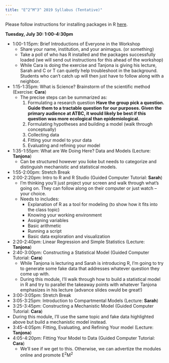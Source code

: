 ```yaml
---
title: "E^2^M^3^ 2019 Syllabus (Tentative)"
---
```



Please follow instructions for installing packages in R [here](E2M2-2018/E2M2_InstallPackages.html).

**Tuesday, July 30: 1:00-4:30pm** 

* 1:00-1:15pm: Brief Introductions of Everyone in the Workshop
  * Share your name, institution, and your animagus. (or something)
  * Take a poll of who has R installed and the packages successfully loaded (we will           send out instructions for this ahead of the workshop)
  * While Cara is doing the exercise and Tanjona is giving his lecture, Sarah and C or T       can quietly help troubleshoot in the background. Students who can't catch up will then     just have to follow along with a neighbor.
* 1:15-1:35pm: What is Science? Brainstorm of the scientific method (Exercise:         **Cara**)
    * The precise steps can be summarized as:
      1. Formulating a research question
      **Have the group pick a question. Guide them to a tractable question for our purposes. Given the primary audience at ATBC, it would likely be best if this question was more ecological than epidemiological.**
      2. Formulating hypotheses and building a model (walk through conceptually)
      3. Collecting data
      4. Fitting your model to your data
      5. Evaluating and refining your model
* 1:35-1:55pm: What are We Doing Here? Data and Models (Lecture: **Tanjona**)
    * Can be structured however you lioke but needs to categorize and distinguish                mechanistic and statistical models.
* 1:55-2:00pm: Stretch Break
* 2:00-2:20pm: Intro to R and R Studio (Guided Computer Tutorial: **Sarah**)
    * I'm thinking you'll just project your screen and walk through what's going on. They        can follow along on their computer or just watch -- your choice.
    * Needs to includes:
      * Explanation of R as a tool for modeling (to show how it fits into the class topic)
      * Knowing your working environment
      * Assigning variables
      * Basic arithmetic
      * Running a script
      * Basic data exploration and visualization
* 2:20-2:40pm: Linear Regression and Simple Statistics (Lecture: **Tanjona**)
* 2:40-3:00pm: Constructing a Statistical Model (Guided Computer Tutorial: **Cara**)
    * While Tanjona is lecturing and Sarah is introducing R, I'm going to try to generate some fake data that addresses whatever question they come up with.
    * During this module, I'll walk through how to build a statistical model in R and try to parallel the takeaway points with whatever Tanjona emphasizes in his lecture (advance slides owuld be great!)
* 3:00-3:05pm: Stretch Break  
* 3:05-3:25pm: Introduction to Compartmental Models (Lecture: **Sarah**)
* 3:25-3:45pm: Constructing a Mechanistic Model (Guided Computer Tutorial: **Cara**)
* During this module, I'll use the same topic and fake data highlighted above but build a mechanistic model instead.
* 3:45-4:05pm: Fitting, Evaluating, and Refining Your model (Lecture: **Tanjona**)
* 4:05-4:20pm: Fitting Your Model to Data (Guided Computer Tutorial: **Cara**)
    * We'll see if we get to this. Otherwise, we can advertize the modules online and promote E^2^M^2^
